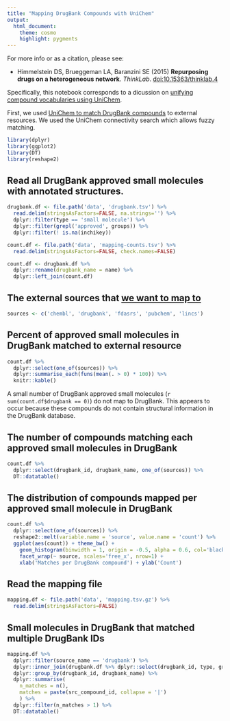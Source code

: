 ```yaml
---
title: "Mapping DrugBank Compounds with UniChem"
output:
  html_document:
    theme: cosmo
    highlight: pygments
---
```


For more info or as a citation, please see:

+ Himmelstein DS, Brueggeman LA, Baranzini SE (2015) **Repurposing drugs on a heterogeneous network**. *ThinkLab*. [doi:10.15363/thinklab.4](https://dx.doi.org/10.15363/thinklab.4)

Specifically, this notebook corresponds to a dicussion on [unifying compound vocabularies using UniChem](//thinklab.com/discussion/unifying-drug-vocabularies/40).

First, we used [UniChem to match DrugBank compounds](//nbviewer.ipython.org/url/git.dhimmel.com/drugbank/unichem-map.ipynb) to external resources. We used the UniChem connectivity search which allows fuzzy matching.


```r
library(dplyr)
library(ggplot2)
library(DT)
library(reshape2)
```

## Read all DrugBank approved small molecules with annotated structures.

```r
drugbank.df <- file.path('data', 'drugbank.tsv') %>%
  read.delim(stringsAsFactors=FALSE, na.strings='') %>%
  dplyr::filter(type == 'small molecule') %>%
  dplyr::filter(grepl('approved', groups)) %>%
  dplyr::filter(! is.na(inchikey))

count.df <- file.path('data', 'mapping-counts.tsv') %>%
  read.delim(stringsAsFactors=FALSE, check.names=FALSE)

count.df <- drugbank.df %>%
  dplyr::rename(drugbank_name = name) %>%
  dplyr::left_join(count.df)
```

## The external sources that [we want to map to](//thinklab.com/discussion/unifying-drug-vocabularies/40)

```r
sources <- c('chembl', 'drugbank', 'fdasrs', 'pubchem', 'lincs')
```

## Percent of approved small molecules in DrugBank matched to external resource

```r
count.df %>%
  dplyr::select(one_of(sources)) %>%
  dplyr::summarise_each(funs(mean(. > 0) * 100)) %>%
  knitr::kable()
```

A small number of DrugBank approved small molecules (`r sum(count.df$drugbank == 0)`) do not map to DrugBank. This appears to occur because these compounds do not contain structural information in the DrugBank database.

## The number of compounds matching each approved small molecules in DrugBank

```r
count.df %>%
  dplyr::select(drugbank_id, drugbank_name, one_of(sources)) %>%
  DT::datatable()
```

## The distribution of compounds mapped per approved small molecule in DrugBank

```r
count.df %>%
  dplyr::select(one_of(sources)) %>%
  reshape2::melt(variable.name = 'source', value.name = 'count') %>%
  ggplot(aes(count)) + theme_bw() +
    geom_histogram(binwidth = 1, origin = -0.5, alpha = 0.6, col='black') +
    facet_wrap(~ source, scales='free_x', nrow=1) +
    xlab('Matches per DrugBank compound') + ylab('Count')
```

## Read the mapping file

```r
mapping.df <- file.path('data', 'mapping.tsv.gz') %>%
  read.delim(stringsAsFactors=FALSE)
```

## Small molecules in DrugBank that matched multiple DrugBank IDs

```r
mapping.df %>%
  dplyr::filter(source_name == 'drugbank') %>%
  dplyr::inner_join(drugbank.df %>% dplyr::select(drugbank_id, type, groups)) %>%
  dplyr::group_by(drugbank_id, drugbank_name) %>%
  dplyr::summarise(
    n_matches = n(),
    matches = paste(src_compound_id, collapse = '|')
    ) %>%
  dplyr::filter(n_matches > 1) %>%
  DT::datatable()
```
